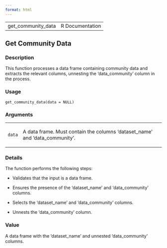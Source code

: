 ```yaml
---
format: html
---
```


<html><head><title>R: Get Community Data</title>
<meta http-equiv="Content-Type" content="text/html; charset=utf-8" />
<meta name="viewport" content="width=device-width, initial-scale=1.0, user-scalable=yes" />
<link rel="stylesheet" href="https://cdn.jsdelivr.net/npm/katex@0.15.3/dist/katex.min.css">
<script type="text/javascript">
const macros = { "\\R": "\\textsf{R}", "\\code": "\\texttt"};
function processMathHTML() {
    var l = document.getElementsByClassName('reqn');
    for (let e of l) { katex.render(e.textContent, e, { throwOnError: false, macros }); }
    return;
}</script>
<script defer src="https://cdn.jsdelivr.net/npm/katex@0.15.3/dist/katex.min.js"
    onload="processMathHTML();"></script>
<link rel="stylesheet" type="text/css" href="R.css" />
</head><body><div class="container"><main>

<table style="width: 100%;"><tr><td>get_community_data</td><td style="text-align: right;">R Documentation</td></tr></table>

<h2>Get Community Data</h2>

<h3>Description</h3>

<p>This function processes a data frame containing community data
and extracts the relevant columns, unnesting the 'data_community'
column in the process.
</p>


<h3>Usage</h3>

<pre><code class='language-R'>get_community_data(data = NULL)
</code></pre>


<h3>Arguments</h3>

<table>
<tr><td><code id="data">data</code></td>
<td>
<p>A data frame. Must contain the columns 'dataset_name' and
'data_community'.</p>
</td></tr>
</table>


<h3>Details</h3>

<p>The function performs the following steps:
</p>

<ul>
<li><p> Validates that the input is a data frame.
</p>
</li>
<li><p> Ensures the presence of the 'dataset_name' and 'data_community' columns.
</p>
</li>
<li><p> Selects the 'dataset_name' and 'data_community' columns.
</p>
</li>
<li><p> Unnests the 'data_community' column.
</p>
</li></ul>



<h3>Value</h3>

<p>A data frame with the 'dataset_name' and unnested 'data_community' columns.
</p>

</main>

</div>
</body></html>

